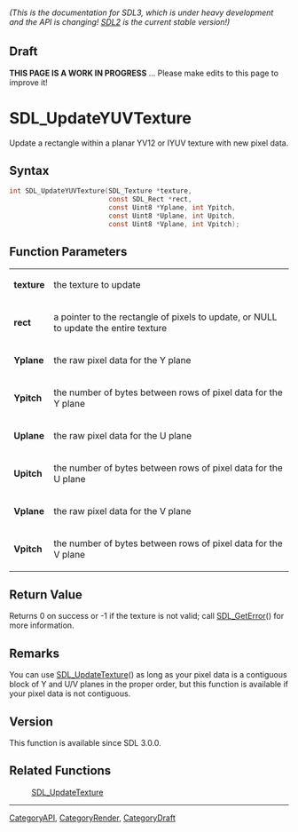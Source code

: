 ====== (This is the documentation for SDL3, which is under heavy development and the API is changing! [https://wiki.libsdl.org/SDL2/ SDL2] is the current stable version!) ======

== Draft ==

'''THIS PAGE IS A WORK IN PROGRESS''' ... Please make edits to this page to improve it!



<!-- #*^*^*^*^*See https://wiki.libsdl.org/SGFunctions for details on editing this page*^*^*^*^* -->
= SDL_UpdateYUVTexture =

Update a rectangle within a planar YV12 or IYUV texture with new pixel data.

== Syntax ==

<syntaxhighlight lang='c'>
int SDL_UpdateYUVTexture(SDL_Texture *texture,
                         const SDL_Rect *rect,
                         const Uint8 *Yplane, int Ypitch,
                         const Uint8 *Uplane, int Upitch,
                         const Uint8 *Vplane, int Vpitch);
</syntaxhighlight>

== Function Parameters ==

{|
|'''texture'''
|the texture to update
|-
|'''rect'''
|a pointer to the rectangle of pixels to update, or NULL to update the entire texture
|-
|'''Yplane'''
|the raw pixel data for the Y plane
|-
|'''Ypitch'''
|the number of bytes between rows of pixel data for the Y plane
|-
|'''Uplane'''
|the raw pixel data for the U plane
|-
|'''Upitch'''
|the number of bytes between rows of pixel data for the U plane
|-
|'''Vplane'''
|the raw pixel data for the V plane
|-
|'''Vpitch'''
|the number of bytes between rows of pixel data for the V plane
|}

== Return Value ==

Returns 0 on success or -1 if the texture is not valid; call
[[SDL_GetError]]() for more information.

== Remarks ==

You can use [[SDL_UpdateTexture]]() as long as your pixel data is a
contiguous block of Y and U/V planes in the proper order, but this function
is available if your pixel data is not contiguous.

== Version ==

This function is available since SDL 3.0.0.

== Related Functions ==

:[[SDL_UpdateTexture]]

----
[[CategoryAPI]], [[CategoryRender]], [[CategoryDraft]]
<!-- #See the Style Guide for instructions on editing the footer. -->


